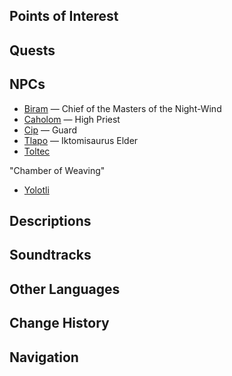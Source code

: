 {{Stub}}
{{Location Infobox
|image        = <gallery>
Sacrificial Altar of Enigmatic Land.png|In-game
Point of Interest Sacrificial Altar of Enigmatic Land Map Location.png|Map
</gallery>
|type         = Point of Interest
|map_level    = Sacrificial Altar of Enigmatic Land and Nightsouls
|subarea      = "Masters of the Night-Wind"
|area         = Tezcatepetonco Range
|region       = Natlan
}}
{{Location Intro|description=}}

==Points of Interest==
{{Locations by Category Table|type=Points of Interest}}

==Quests==
{{Quests by Category List|Sacrificial Altar of Enigmatic Land Quests|heo=1}}

==NPCs==
* [[Biram]] &mdash; Chief of the Masters of the Night-Wind
* [[Caholom]] &mdash; High Priest
* [[Cip]] &mdash; Guard
* [[Tlapo]] &mdash; Iktomisaurus Elder
* [[Toltec]]

;"Chamber of Weaving"
* [[Yolotli]]
<!--
==Interactables==
===Interactable Name===
{{Dialogue Start}}
:''':''' {{tx}}
{{Dialogue End}}
-->

==Descriptions==
{{Description/Viewpoint|Ceremonial Site Lost in Night's Dim Light}}

==Soundtracks==
{{Soundtracks by Category Table|type=location}}
<!--
==Lore==

==Gallery==
<gallery>

</gallery>

==Video Guides==
{{EVT
|video   = 
|caption = 
}}
-->
==Other Languages==
{{Other Languages
|en       = Sacrificial Altar of Enigmatic Land
|zhs      = 谜土祭祀场
|zhs_rm   = 
|zht      = 謎土祭祀場
|zht_rm   = 
|zh_tl    = 
|ja       = 謎土の祭祀場
|ja_rm    = 
|ja_tl    = 
|ko       = 수수께끼 땅의 제단
|ko_tl    = 
|es       = Altar Terramístico
|es_tl    = Altar of Mystic Land
|fr       = Autel sacrificiel de la terre énigmatique
|fr_tl    = Sacrificial Altar of the Enigmatic Land
|ru       = Жертвенный алтарь загадочной земли
|ru_tl    = 
|th       = Sacrificial Altar of Enigmatic Land
|vi       = Nơi Hiến Tế Bí Ẩn
|vi_tl    = 
|de       = Zeremonienaltar des rätselhaften Landes
|de_tl    = 
|id       = Sacrificial Altar of Enigmatic Land
|pt       = Altar Sacrificial da Terra Enigmática
|pt_tl    = 
|tr       = Gizemli Toprağın Kurban Sunağı
|tr_tl    = 
|it       = Altare sacrificale della terra misteriosa
|it_tl    = 
}}

==Change History==
{{Change History|5.2}}

==Navigation==
{{PoI Navbox|Natlan}}